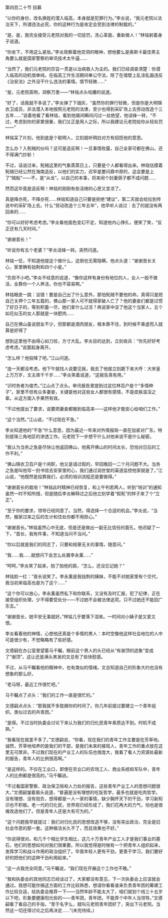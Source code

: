 

第四百二十节 招募

“以你的身份，改名换姓的潜入临高，本身就是犯罪行为。”李炎说，“我元老院以法治天下，所谓违法必究，你的这种行为是肯定会受到法律的制裁的。”

“是，是，我完全接受元老院对我的一切惩罚，洗心革面，重新做人！”林铭躬着身子说道。

“你坐下，不用这么紧张。”李炎观察着他空洞的眼神，想他要么是奥斯卡最佳男主角要么就是国家警察的审讯技术太牛逼……

“当然了，我们元老院的宗旨一贯是以治病救人为主的。我们已经调查清楚：你潜入临高的动机很单纯，在临高工作生活期间奉公守法，除了在墙壁上乱涂乱画违反《治安法》之外没干什么违法的事情。情节轻微……”

“是，元老院英明，洞察万里――”林铭点头哈腰的说道。

“好了，话我就不多说了。”李炎弹了下烟灰，“虽然你的罪行轻微，但是你是大明锦衣卫成员，非法潜入本地按照元老院的法律，至少也得到采矿场上去劳动改造个三五年……”说着他看了看林铭，看到他眉间瞬间闪过一丝绝望，他话锋一转，“不过，考虑到你的家累很重，我们又正是用人之际，所以我建议元老院给你从轻处罚――”

林铭呆了片刻，他到底是个聪明人，立刻就听明白对方有招揽他的意思。

怎么办？入髡贼的伙吗？这可是造反啊！一旦事情败露，自己全家可都在佛山，还不得满门抄斩！

不过，话说过来，髡贼这里的气象蒸蒸日上，只要是个人都看得出来。林铭估摸着髡贼已经公然在海南造反，以他们的实力，迟早是要问鼎中原的，这会要是上了“贼船”――不，是“从龙”。以自己的本事，将来闹个封妻荫子都不成问题……

然而这毕竟是造反啊！林铭的刚刚有些活络的心思又变凉了。

真是降亦死，不降亦死……林铭知道自己只要是拒绝“建议”，第二天就会给拉到传说中的采矿场上去。什么“劳动改造个三年五年”，他早听人说过：去了的就没有再回来的……

“你可以好好考虑考虑。”李炎看他面色变幻不定，知道他内心挣扎，便笑了笑，“反正还有几天时间。”

“谢谢首长！”

“听说你有五个老婆？”李炎话锋一转。突然问道。

林铭一怔，不知道他提这个做什么，这倒也无需隐瞒，他点头道：“谢谢首长关心，家里确有拙荆和四个小星。”

“负担不小吧。”李炎不经意的说道，“像你这样有身份有地位的人，女人一般不做活，全靠你一个人养活，你也不容易啊。”

林铭眼皮一跳：没错！要是自己出了什么意外，那怕髡贼不要他的命。真得只是把自己关押个三年五载的，佛山那一家人可不就得家破人亡了？他的妻妾们都是过惯了好日子的，等到积蓄一尽，她们拿什么过活？再说家中没了他这个当家人，五个如花似玉的女人那就是一块肥肉……

自己在佛山虽说朋友不少，但那都是酒肉朋友，根本靠不住，到时候不乘虚而入就算是好得了

想到这里他不由得心如刀绞，方寸大乱。李炎目的达到，立刻收兵：“你先好好考虑考虑。”说罢起身离开。

“怎么样？他投降了吧。”江山问道。

“连一天都没考虑。他下午就找人说要见我，我去了他就立刻跪下来大呼：大宋皇上万万岁，文主席千千岁……”李炎笑着说道，“这报告真有用。”

“识时务者为俊杰。”江山点了点头。审讯报告里提到过这位林百户是个“多情种子”。家里不但有众多妻妾，关键是他对这些女人都很有感情，不是皮肤滥淫之辈。从这方面入手果然有效。

“不过他提出了要求，说要把妻妾都搬到临高来――这样他才能安心给咱们工作。”

“这个当然。”江山说，“不过现在不急。”

李炎知道他的“不急”什么意思，因为最近一年来对外情报局一直在加紧对广东。特别是珠三角地区的渗透工作。元老院下一步想干什么对他来说不是什么秘密。

“我认为当务之急是尽快让他返回佛山，他离开佛山的时间太长，恐怕对日后的工作不利。”

“佛山锦衣卫百户是个闲职，他又是请过假的，早回晚回一二个月问题不大。当务之急是叫他写一封书信去安家里的心，我们通过润世堂的渠道监控他家就是了。”江山说，“他既然是投靠我们，必须的培训流程还是要做得。”

“谢谢首长的栽培！”林铭此时精神已经恢复，和上午判若两人，听到“培训”的通知虽然一时不知所措，但是随后李炎解释过之后他立刻学着“假髡”的样子来了个“立正”。

“至于你的要求，领导已经同意了。当然，得选择一个合适的机会。”李炎说，“当然，搬家过来之后的生计和住处你都不用担心。”

“谢谢首长。”林铭虽然心中无底，但是还是做出一副无比信任的面孔，他迟疑了一下，“首长，我有件事，不知道当问不当问。”

“你以后就是我们的同志了，只要和规章无关的事情，随意问。”

“我……我……就想问下会怎么处置李永薰……”

“呵呵，”李炎笑了起来，拍了拍他的肩，“怎么，还没忘记她？”

林铭脸一红：“首长说笑了。李永薰是我拙荆的姨妹，不能不对她家里有个交代，我当初来临高也是为了这个……”

“这个你可以放心，李永薰虽然私下和你联系，又没有及时汇报，犯了纪律，正在接受组织处理，少不得要受处分――不过她不会被法律追究。只不过她还不能回广东去。”

“谢谢首长，她平安无事就好。”林铭几乎要落下泪来。一时间对小姨子是又爱又恨。

李炎看着他的神情，心想他还真是个多情的男人：本时空像他这样社会地位的人中可是很少有，不觉略略有了些好感。

文德嗣在办公室里望着马千瞩，眼前这个男人的头已经从“有谢顶的迹象”变成了“谢顶”，这让还是满头黑发的文总有了些快慰感。

不过，从马千瞩看他的眼神中，也有类似的情绪。文总知道自己的形象大约也没有想象的那么好。

“老马呀，最近工作很忙吧。”

马千瞩点了点头：“我们的工作一直是很忙的。”

文德嗣点点头：“那我就不多耽搁你的时间了。你几年前提过要建立一个青年组织。类似过去的共青团。”

“是得。不过当时执委会讨论下来认为我们的归化民青年素质达不到。时机不成熟。”

“我看现在就差不多了。”文德嗣说，“你看，现在我们的青年工作主要是在芳草地。诚然，芳草地培养的是我们的干部，是我们未来的接班人，青年工作的重点放在这里无可厚非。不过我们现在的产业工人的队伍也很庞大，我看了看人力资源处最新的报告，青年人的比例很高啊。”

“是这样的。不仅在工业口，即使在农业口的农场工人、商业系统和军队中，青年人的比例都是很高的。”马千瞩说。

“不过看国家警察、政治保卫局和人力处的报告，这些青年产业工人的思想问题很大，”文德嗣皱着眉头说道，“普遍是没有理想的吃饭哲学，最多也就是吃肉哲学。没有理想、没有抱负，想得都是一人一家的事情，缺少胸怀天下的干劲，学习新知识也不积极。老一代的归化民，世界观已经形成了，我们花再大的力气，怕也是很难改造他们了。但是青年人还是大有可为的。”

“这个问题我早就提过：我们对归化民的思想改造不够，没有突出政治，完全是旧社会市恩的那一套。这种做法长久不了，而且效果也不好。”

“你说得很对。和几千个相比学生相比，这几十万青年产业工人才是我们事业的基石，他们的思想如何对我们很重要。所以我觉得是时候有一个把青年人组织起来，发挥学习和战斗作用的政治组织了。毕竟年轻人更有干劲，更善于学习，我们要好好的把他们的这种干劲利用起来。”

“这一点我完全同意。”马千瞩说，“我们现在开展这个工作也不晚。”

“我和执委会的其他同志已经谈过了，大家都没有意见，下一次执委会上应该就会通过。我想可能你搞这方面的工作比较熟悉，想请你看看谁来负责青年团的筹建工作比较合适，给执委会推荐一下――当然年龄不能太大了，咱们就划个线三十五岁以下吧，形象要健康阳光些的――青年团，青年团，不能弄个中年人当领导。”文德嗣看了看自己的手指，“至于名字么，就叫元老院青年团好了，突出下元老院。当然这一切还得讨论之后再决定……”(未完待续。)

